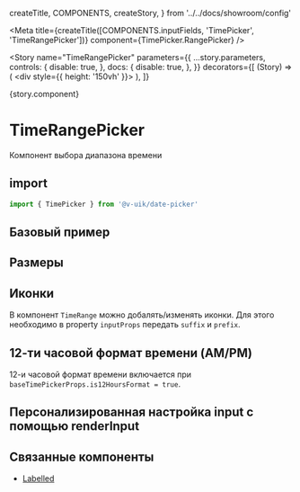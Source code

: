   createTitle,
  COMPONENTS,
  createStory,
} from '../../docs/showroom/config'





<Meta
  title={createTitle([COMPONENTS.inputFields, 'TimePicker', 'TimeRangePicker'])}
  component={TimePicker.RangePicker}
/>

<Story
  name="TimeRangePicker"
  parameters={{
    ...story.parameters,
    controls: {
      disable: true,
    },
    docs: {
      disable: true,
    },
  }}
  decorators={[
    (Story) => (
      <div style={{ height: '150vh' }}>
        <Story />
      </div>
    ),
  ]}
>
  {story.component}
</Story>

# TimeRangePicker

Компонент выбора диапазона времени

## import

```ts
import { TimePicker } from '@v-uik/date-picker'
```

## Базовый пример

<Canvas withSource="none">
  <TimeRangePickerStory />
</Canvas>

<Source language="tsx" code={RawTimeRangePickerStory} />

## Размеры

<Canvas withSource="none">
  <TimeRangePickerSizeStory />
</Canvas>

<Source language="tsx" code={RawTimeRangePickerSizeStory} />

## Иконки

В компонент `TimeRange` можно добалять/изменять иконки.
Для этого необходимо в property `inputProps` передать `suffix` и `prefix`.

<Canvas withSource="none">
  <TimeRangePickerIcons />
</Canvas>

<Source language="tsx" code={RawTimeRangePickerIcons} />

## 12-ти часовой формат времени (AM/PM)

12-и часовой формат времени включается при `baseTimePickerProps.is12HoursFormat = true`.

<Canvas withSource="none">
  <TimeRange12HoursFormat />
</Canvas>

<Source language="tsx" code={RawTimeRange12HoursFormat} />

## Персонализированная настройка input с помощью renderInput

<Canvas withSource="none">
  <RangedCustomInput />
</Canvas>

<Source language="tsx" code={RawRangedCustomInput} />

## Связанные компоненты

- [Labelled](?path=/docs/вспомогательные-компоненты-labelled-labelled--labelled)
